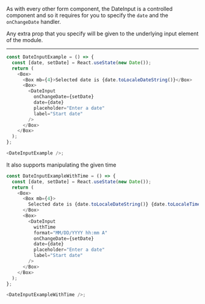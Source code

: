As with every other form component, the DateInput is a controlled component and so it
requires for you to specify the `date` and the `onChangeDate` handler.

Any extra prop that you specify will be given to the underlying input element of the module.

---

```typescript jsx
const DateInputExample = () => {
  const [date, setDate] = React.useState(new Date());
  return (
    <Box>
      <Box mb={4}>Selected date is {date.toLocaleDateString()}</Box>
      <Box>
        <DateInput
          onChangeDate={setDate}
          date={date}
          placeholder="Enter a date"
          label="Start date"
        />
      </Box>
    </Box>
  );
};

<DateInputExample />;
```

It also supports manipulating the given time

```typescript jsx
const DateInputExampleWithTime = () => {
  const [date, setDate] = React.useState(new Date());
  return (
    <Box>
      <Box mb={4}>
        Selected date is {date.toLocaleDateString()} {date.toLocaleTimeString()}
      </Box>
      <Box>
        <DateInput
          withTime
          format="MM/DD/YYYY hh:mm A"
          onChangeDate={setDate}
          date={date}
          placeholder="Enter a date"
          label="Start date"
        />
      </Box>
    </Box>
  );
};

<DateInputExampleWithTime />;
```
